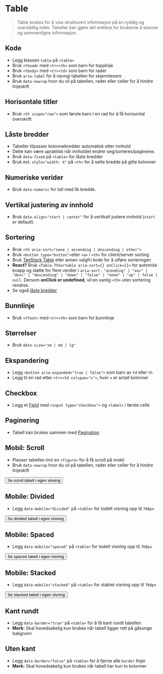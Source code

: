 
<Meta of={stories} />

# Table
>Table brukes for å vise strukturert informasjon på en ryddig og oversiktlig måte. Tabeller kan gjøre det enklere for brukerne å skanne og sammenligne informasjon.

<JumpTo />

## Kode
- Legg klassen `table` på `<table>`
- Bruk `<thead>` med `<tr><th>` som barn for topplinje
- Bruk `<tbody>` med `<tr><td>` som barn for rader
- Bruk `aria-label` for å navngi tabellen for skjermlesere
- Bruk `data-nowrap` hvor du vil på tabellen, rader eller celler for å hindre linjeskift
<Canvas of={stories.Default} />

## Horisontale titler
- Bruk `<th scope="row">` som første barn i en rad for å få horisontal overskrift
<Canvas of={stories.WithHorizontalTitles} />

## Låste bredder
- Tabeller tilpasser kolonnebredder automatisk etter innhold
- Dette kan være upraktisk når innholdet endrer seg/sorteres/pagineres
- Bruk `data-fixed` på `<table>` for låste bredder
- Bruk evt. `style="width: X"` på `<th>` for å sette bredde på gitte kolonner
<Canvas of={stories.FixedWidths} />

## Numeriske verider
- Bruk `data-numeric` for tall med lik bredde.
<Canvas of={stories.NumericValues} />

## Vertikal justering av innhold
- Bruk `data-align="start | center"` for å vertikalt justere innhold (`start` er default)
<Canvas of={stories.Align} />

## Sortering
- Bruk `<th aria-sort="none | ascending | descending | other">`
- Bruk `<button type="button">`eller `<a>` i `<th>` for client/server sorting
- Bruk [TanStack Table](https://tanstack.com/table/latest) eller annen valgfri kode for å utføre sorteringen
- **React?** Bruk `<Table.ThSortable aria-sort={} onClick={}>` for automisk knapp og støtte for flere verdier i `aria-sort` : `"acending" | "asc" | "desc" | "descending" | "down" | "false" | "none" | "up" | false | null`. Dersom **onClick er undefined**, vil en vanlig `<th>` uten sortering rendres.
- Se også [låste bredder](#laste-bredder)
<Canvas of={stories.SortableSimple} />

## Bunnlinje
- Bruk `<tfoot>` med `<tr><th>` som barn for bunnlinje
<Canvas of={stories.WithFooter} />

## Størrelser
- Bruk `data-size="sm | md | lg"`
<Canvas of={stories.Sizes} />

## Ekspandering
- Legg `<button aria-expanded="true | false">` som barn av `td` eller `th`
- Legg til en rad etter `<tr><td colspan="x">`, hvor `x` er antall kolonner
<Canvas of={stories.ExpandableSimple} />

## Checkbox
- Legg et [Field](/designsystem/field/) med `<input type="checkbox">` og `<label>` i første celle
<Canvas of={stories.CheckableSimple} />

## Paginering
- Tabell kan brukes sammen med [Pagination](/designsystem/pagination/)
<Canvas of={stories.PaginatableSimple} />

## Mobil: Scroll
- Plasser tabellen inni en `<figure>` for å få scroll på mobil
- Bruk `data-nowrap` hvor du vil på tabellen, rader eller celler for å hindre linjeskift
<div className="sbdocs-canvas-thumbnail">
  <Button data-arrow data-variant="primary" href="?path=/story/designsystem-table--mobile-scroll">Se scroll tabell i egen visning</Button>
  <Canvas className="sbdocs-canvas--max-height" of={stories.MobileDivided} />
</div>

## Mobile: Divided
- Legg `data-mobile="divided"` på `<table>` for todelt visning opp til `768px`
<div className="sbdocs-canvas-thumbnail">
  <Button data-arrow data-variant="primary" href="?path=/story/designsystem-table--mobile-divided">Se divided tabell i egen visning</Button>
  <Canvas className="sbdocs-canvas--max-height" of={stories.MobileDivided} />
</div>

## Mobile: Spaced
- Legg `data-mobile="spaced"` på `<table>` for todelt visning opp til `768px`
<div className="sbdocs-canvas-thumbnail">
  <Button data-arrow data-variant="primary" href="?path=/story/designsystem-table--mobile-spaced">Se spaced tabell i egen visning</Button>
  <Canvas className="sbdocs-canvas--max-height" of={stories.MobileSpaced} />
</div>

## Mobile: Stacked
- Legg `data-mobile="stacked"` på `<table>` for stablet visning opp til `768px`
<div className="sbdocs-canvas-thumbnail">
  <Button data-arrow data-variant="primary" href="?path=/story/designsystem-table--mobile-stacked">Se stacked tabell i egen visning</Button>
  <Canvas className="sbdocs-canvas--max-height" of={stories.MobileStacked} />
</div>

## Kant rundt
- Legg `data-border="true"` på `<table>` for å få kant rundt tabellen
- **Merk:** Skal hovedsakelig kun brukes når tabell ligger rett på gåsunge bakgrunn
<Canvas of={stories.WithBorderAround} />

## Uten kant
- Legg `data-border="false"` på `<table>` for å fjerne alle `border` linjer
- **Merk:** Skal hovedsakelig kun brukes når tabell har kun to kolonner
<Canvas of={stories.WithoutBorders} />

<CssVariables component="table" exclude="zebra,sticky,hover,sorted" />

